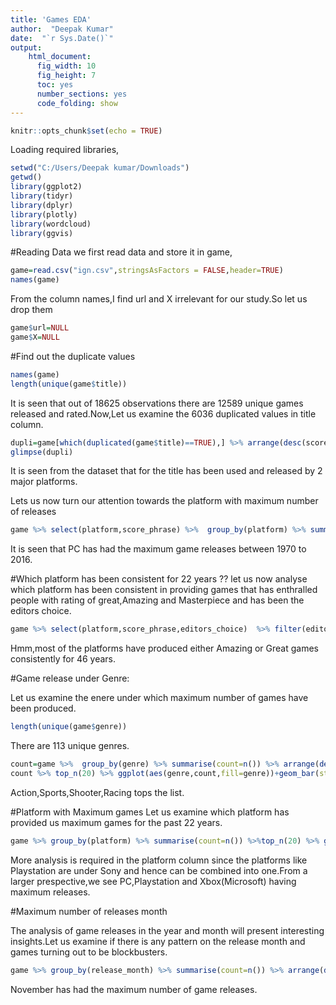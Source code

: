 ---
title: 'Games EDA'
author:  "Deepak Kumar"
date:  "`r Sys.Date()`"
output: 
    html_document:
      fig_width: 10
      fig_height: 7
      toc: yes
      number_sections: yes
      code_folding: show
---

```{r setup, include=FALSE}
knitr::opts_chunk$set(echo = TRUE)
```


Loading required libraries,
```{r}
setwd("C:/Users/Deepak kumar/Downloads")
getwd()
library(ggplot2)
library(tidyr)
library(dplyr)
library(plotly)
library(wordcloud)
library(ggvis)
```
#Reading Data 
we first read data and store it in game,
```{r}
game=read.csv("ign.csv",stringsAsFactors = FALSE,header=TRUE)
names(game)
```

From the column names,I find url and X irrelevant for our study.So let us drop them
```{r}
game$url=NULL
game$X=NULL
```
#Find out the duplicate values 

```{r}
names(game)
length(unique(game$title))
```
It is seen that out of 18625 observations there are 12589 unique games released and rated.Now,Let us examine the 6036 duplicated values in title column.
```{r}
dupli=game[which(duplicated(game$title)==TRUE),] %>% arrange(desc(score))
glimpse(dupli)

```

It is seen from the dataset that for the title has been used and released by 2 major platforms.

Lets us now turn our attention towards the platform with maximum number of releases

```{r}
game %>% select(platform,score_phrase) %>%  group_by(platform) %>% summarise(count=n()) %>% arrange(desc(count)) %>% ggplot(aes(platform,count))+geom_bar(stat="identity",fill="darkblue")+theme(axis.text.x = element_text(angle=90))+labs(x="Platform",y="Count")+ggtitle("Platform with maximum releases")
```

It is seen that PC has had the maximum game releases between 1970 to 2016.

#Which platform has been consistent for 22 years ??
let us now analyse which platform has been consistent in providing games that has enthralled people with rating of great,Amazing and Masterpiece and has been the editors choice.

```{r}
game %>% select(platform,score_phrase,editors_choice)  %>% filter(editors_choice %in%"Y") %>% filter((score_phrase == "Amazing" || score_phrase=="Great" ||score_phrase =="Masterpiece")) %>% top_n(20) %>% ggplot(aes(platform,score_phrase,fill=score_phrase))+geom_jitter(stat="identity",aes(colour=score_phrase))+theme(axis.text.x = element_text(angle=90),legend.position="None")+labs(x="Platform",y="Score Phrase")+ggtitle("Top 20 Consistent Performers")
```
Hmm,most of the platforms have produced either Amazing or Great games consistently for 46 years.

#Game release under Genre:

Let us examine the enere under which maximum number of games have been produced.

```{r}
length(unique(game$genre))
```

There are 113 unique genres.

```{r}
count=game %>%  group_by(genre) %>% summarise(count=n()) %>% arrange(desc(count)) 
count %>% top_n(20) %>% ggplot(aes(genre,count,fill=genre))+geom_bar(stat="identity")+theme(axis.text.x=element_text(angle=90),legend.position="None")+labs(x="Genre",y="Count")+ggtitle("Top Genre Releases")
```
Action,Sports,Shooter,Racing tops the list.


#Platform with Maximum games 
Let us examine which platform has provided us maximum games for the past 22 years.

```{r}
game %>% group_by(platform) %>% summarise(count=n()) %>%top_n(20) %>% ggplot(aes(platform,count,fill=platform))+geom_bar(stat="identity")+labs(x="Platform",y="Count")+theme(axis.text.x = element_text(angle=90),legend.position="None")+ggtitle("Platform with most game releases")

```


More analysis is required in the platform column since the platforms like Playstation are under Sony and hence can be combined into one.From a larger prespective,we see PC,Playstation and Xbox(Microsoft) having maximum releases.


#Maximum number of releases  month 

The analysis of game releases in the year and month will present interesting insights.Let us examine if there is any pattern on the release month and games turning out to be blockbusters.

```{r}

game %>% group_by(release_month) %>% summarise(count=n()) %>% arrange(desc(count)) %>% ggplot(aes(release_month,count))+geom_bar(stat="identity")+labs(x="releasemonth",y="count")+theme(axis.text.x = element_text(angle=90),legend.position="None")+ggtitle("Month with Max game release")+scale_x_continuous(breaks =seq(1,12,1))
```
November has had the maximum number of game releases.